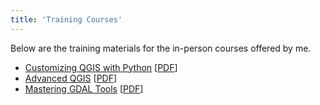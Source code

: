 ```yaml
---
title: 'Training Courses'
---
```


Below are the training materials for the in-person courses offered by me. 

* [Customizing QGIS with Python](pyqgis-in-a-day.html) [[PDF](pyqgis-in-a-day.pdf)]
* [Advanced QGIS](advanced-qgis.html) [[PDF](advanced-qgis.pdf)]
* [Mastering GDAL Tools](gdal-tools.html) [[PDF](gdal-tools.pdf)]
<!-- * [Spatial Data Visualization and Analytics](spatial-data-viz.html) [[PDF](spatial-data-viz.pdf)] -->

